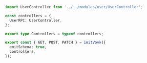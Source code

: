 ```ts
import UserController from '../../modules/user/UserController';

const controllers = {
  UserRPC: UserController,
};

export type Controllers = typeof controllers;

export const { GET, POST, PATCH } = initVovk({
  emitSchema: true,
  controllers,
});
```
